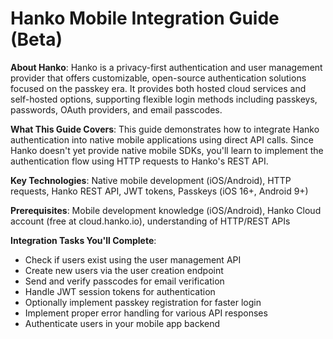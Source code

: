 # Hanko Mobile Integration Guide (Beta)

**About Hanko**: Hanko is a privacy-first authentication and user management provider that offers customizable, open-source authentication solutions focused on the passkey era. It provides both hosted cloud services and self-hosted options, supporting flexible login methods including passkeys, passwords, OAuth providers, and email passcodes.

**What This Guide Covers**: This guide demonstrates how to integrate Hanko authentication into native mobile applications using direct API calls. Since Hanko doesn't yet provide native mobile SDKs, you'll learn to implement the authentication flow using HTTP requests to Hanko's REST API.

**Key Technologies**: Native mobile development (iOS/Android), HTTP requests, Hanko REST API, JWT tokens, Passkeys (iOS 16+, Android 9+)

**Prerequisites**: Mobile development knowledge (iOS/Android), Hanko Cloud account (free at cloud.hanko.io), understanding of HTTP/REST APIs

**Integration Tasks You'll Complete**:
- Check if users exist using the user management API
- Create new users via the user creation endpoint
- Send and verify passcodes for email verification
- Handle JWT session tokens for authentication
- Optionally implement passkey registration for faster login
- Implement proper error handling for various API responses
- Authenticate users in your mobile app backend